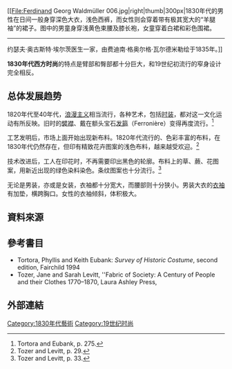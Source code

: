 [[File:Ferdinand Georg Waldmüller 006.jpg|right|thumb|300px|1830年代的男性在日间一般身穿深色大衣，浅色西裤，而女性则会穿着带有极其宽大的“羊腿袖”的裙子。图中的男童身穿浅黄色束腰及膝长袍，女童穿着白裙和彩色围裙。
----
约瑟夫·奥古斯特·埃尔茨医生一家，由费迪南·格奥尔格·瓦尔德米勒绘于1835年。]]

'''1830年代西方时尚'''的特点是臂部和臀部都十分巨大，和19世纪初流行的窄身设计完全相反。

== 总体发展趋势 ==
1820年代至40年代，[[浪漫主义|浪漫主义]]相当流行，各种艺术，包括[[时装|时装]]，都对这一文化运动有所反映。旧时的[[襞襟|襞襟]]、戴在额头宝石[[发箍|发箍]]（Ferronière）变得再度流行。<ref>Tortora and Eubank, p. 275.</ref>

{{Internal_link_helper/en|纺织品辊筒印花|Roller printing on textiles}}工艺发明后，市场上面开始出现新布料。1820年代流行的、色彩丰富的布料，在1830年代仍然存在，但印有精致花卉图案的浅色布料，越来越受欢迎。<ref>Tozer and Levitt, p. 29.</ref>

技术改进后，工人在印花时，不再需要印出黑色的轮廓。布料上的草、蕨、花图案，用新近出现的绿色染料染色。条纹图案也十分流行。<ref>Tozer and Levitt, p. 33.</ref>

无论是男装，亦或是女装，衣袖都十分宽大，而腰部则十分狭小。男装大衣的[[衣袖|衣袖]]有加垫，横跨胸口。女性的衣袖倾斜，体积极大。 

== 資料來源 ==
{{Reflist}}

== 參考書目 ==
{{ReflistH}}
* Tortora, Phyllis and Keith Eubank: ''Survey of Historic Costume'', second edition, Fairchild 1994 {{ISBN|1-56367-003-8}}
* Tozer, Jane and Sarah Levitt, ''Fabric of Society: A Century of People and their Clothes 1770–1870, Laura Ashley Press, {{ISBN|0-9508913-0-4}}
{{ReflistF}}

== 外部連結 ==
{{Commons_category|1830s fashion}}

[[Category:1830年代藝術|Category:1830年代藝術]]
[[Category:19世纪时尚|Category:19世纪时尚]]